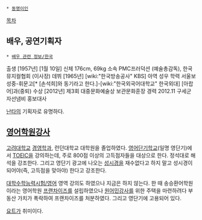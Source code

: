  * [[동명이인]]

[[목차]]
== 배우, 공연기획자 ==
 * [[배우 관련 정보/한국]]

출생 [1957년] [1월 10일]
신체 176cm, 69kg
소속 PMC프러덕션 (예술총감독), 한국뮤지컬협회 (이사장)
데뷔 [1965년] [wiki:"한국방송공사" KBS] 아역 성우
학력 서울보성중-휘문고[* [손석희]와 동기라고 한다.]-[wiki:"한국외국어대학교" 한국외대] [아랍어]과(중퇴)
수상 [2012년] 제3회 대중문화예술상 보관문화훈장
경력 2012.11 구세군 자선냄비 홍보대사

[[난타]]의 기획자로 유명하다.

== [[영어학원]][[강사]] ==
[[고려대학교]] [[경영학]]과, 런던대학교 대학원을 졸업하였다. [[영어단기학교]](일명 영단기)에서 [[TOEIC]]을 강의하는데, 주로 800점 이상의 고득점자들을 대상으로 한다. 정석대로 해석을 강조한다. 그리고 영단기 광고에 나오는 [[성시경]]을 재수없다고 하지 말고 성시경이 되어야(즉, 고득점을 맞아야) 한다고 강조한다.

[[대학수학능력시험/영어]] 영역 강의도 하였으나 지금은 하지 않는다. 한 때 송승환어학원이라는 영어학원 [[프랜차이즈]]를 설립하였으나 [[원어민강사]]를 위한 주택을 마련하려다 부동산 가치가 폭락하여 프랜차이즈를 처분하였다. 그리고 영단기에 고용되어 있다.

[[요트]]가 취미이다.

